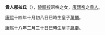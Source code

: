 
{{Unreferenced|time=2020-08-27T13:44:55+00:00}}
'''貴人那拉氏'''（{{bd|17世纪|？|？}}），[[驍騎校|驍騎校]]昭格之女，[[康熙帝|康熙帝]]之[[貴人|貴人]]。

[[康熙|康熙]]十四年十月初八日巳時生皇子[[萬黼|萬黼]]。

[[康熙|康熙]]十八年二月三十日巳時生皇子[[胤禶|胤禶]]。

{{中國人物小作品}}